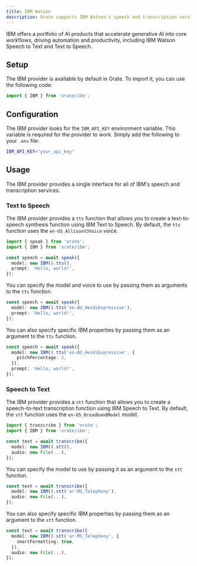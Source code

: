 ```yaml
---
title: IBM Watson
description: Orate supports IBM Watson's speech and transcription services.
---
```



IBM offers a portfolio of AI products that accelerate generative AI into core workflows, driving automation and productivity, including IBM Watson Speech to Text and Text to Speech.

## Setup

The IBM provider is available by default in Orate. To import it, you can use the following code:

```ts
import { IBM } from 'orate/ibm';
```

## Configuration

The IBM provider looks for the `IBM_API_KEY` environment variable. This variable is required for the provider to work. Simply add the following to your `.env` file:

```bash
IBM_API_KEY="your_api_key"
```

## Usage

The IBM provider provides a single interface for all of IBM's speech and transcription services.

### Text to Speech

The IBM provider provides a `tts` function that allows you to create a text-to-speech synthesis function using IBM Text to Speech. By default, the `tts` function uses the `en-US_AllisonV3Voice` voice.

```ts
import { speak } from 'orate';
import { IBM } from 'orate/ibm';

const speech = await speak({
  model: new IBM().tts(),
  prompt: 'Hello, world!',
});
```

You can specify the model and voice to use by passing them as arguments to the `tts` function.

```ts
const speech = await speak({
  model: new IBM().tts('en-AU_HeidiExpressive'),
  prompt: 'Hello, world!',
});
```

You can also specify specific IBM properties by passing them as an argument to the `tts` function.

```ts
const speech = await speak({
  model: new IBM().tts('en-AU_HeidiExpressive', {
    pitchPercentage: 5,
  }),
  prompt: 'Hello, world!',
});
```

### Speech to Text

The IBM provider provides a `stt` function that allows you to create a speech-to-text transcription function using IBM Speech to Text. By default, the `stt` function uses the `en-US_BroadbandModel` model.

```ts
import { transcribe } from 'orate';
import { IBM } from 'orate/ibm';

const text = await transcribe({
  model: new IBM().stt(),
  audio: new File(...),
});
```

You can specify the model to use by passing it as an argument to the `stt` function.

```ts
const text = await transcribe({
  model: new IBM().stt('ar-MS_Telephony'),
  audio: new File(...),
});
```

You can also specify specific IBM properties by passing them as an argument to the `stt` function.

```ts
const text = await transcribe({
  model: new IBM().stt('ar-MS_Telephony', {
    smartFormatting: true,
  }),
  audio: new File(...),
});
```
